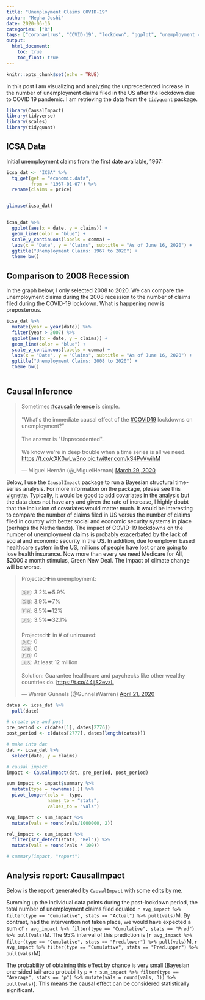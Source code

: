 ```yaml
---
title: "Unemployment Claims COVID-19"
author: "Megha Joshi"
date: 2020-06-16
categories: ["R"]
tags: ["coronavirus", "COVID-19", "lockdown", "ggplot", "unemployment claims", "time-series", "causal"]
output:
  html_document:
    toc: true
    toc_float: true
---
```


```r
knitr::opts_chunk$set(echo = TRUE)
```

In this post I am visualizing and analyzing the unprecedented increase in the number of unemployment claims filed in the US after the lockdown due to COVID 19 pandemic. I am retrieving the data from the `tidyquant` package. 

```r
library(CausalImpact)
library(tidyverse)
library(scales)
library(tidyquant)
```

## ICSA Data

Initial unemployment claims from the first date available, 1967:

```r
icsa_dat <- "ICSA" %>%
  tq_get(get = "economic.data",  
         from = "1967-01-07") %>%
  rename(claims = price)


glimpse(icsa_dat)


icsa_dat %>%
  ggplot(aes(x = date, y = claims)) + 
  geom_line(color = "blue") + 
  scale_y_continuous(labels = comma) +
  labs(x = "Date", y = "Claims", subtitle = "As of June 16, 2020") + 
  ggtitle("Unemployment Claims: 1967 to 2020") +
  theme_bw()
```

## Comparison to 2008 Recession

In the graph below, I only selected 2008 to 2020. We can compare the unemployment claims during the 2008 recession to the number of claims filed during the COVID-19 lockdown. What is happening now is preposterous.

```r
icsa_dat %>%
  mutate(year = year(date)) %>%
  filter(year > 2007) %>%
  ggplot(aes(x = date, y = claims)) + 
  geom_line(color = "blue") + 
  scale_y_continuous(labels = comma) +
  labs(x = "Date", y = "Claims", subtitle = "As of June 16, 2020") + 
  ggtitle("Unemployment Claims: 2008 to 2020") +
  theme_bw()
  
```


## Causal Inference

<blockquote class="twitter-tweet"><p lang="en" dir="ltr">Sometimes <a href="https://twitter.com/hashtag/causalinference?src=hash&amp;ref_src=twsrc%5Etfw">#causalinference</a> is simple.<br><br>&quot;What&#39;s the immediate causal effect of the <a href="https://twitter.com/hashtag/COVID19?src=hash&amp;ref_src=twsrc%5Etfw">#COVID19</a> lockdowns on unemployment?&quot;<br><br>The answer is &quot;Unprecedented&quot;. <br><br>We know we&#39;re in deep trouble when a time series is all we need. <a href="https://t.co/cXK0wLw3no">https://t.co/cXK0wLw3no</a> <a href="https://t.co/kS4PvVwihM">pic.twitter.com/kS4PvVwihM</a></p>&mdash; Miguel Hernán (@_MiguelHernan) <a href="https://twitter.com/_MiguelHernan/status/1244215937978576898?ref_src=twsrc%5Etfw">March 29, 2020</a></blockquote> <script async src="https://platform.twitter.com/widgets.js" charset="utf-8"></script> 


Below, I use the `CausalImpact` package to run a Bayesian structural time-series analysis. For more information on the package, please see this [vignette](https://cran.r-project.org/web/packages/CausalImpact/vignettes/CausalImpact.html). Typically, it would be good to add covariates in the analysis but the data does not have any and given the rate of increase, I highly doubt that the inclusion of covariates would matter much. It would be interesting to compare the number of claims filed in US versus the number of claims filed in country with better social and economic security systems in place (perhaps the Netherlands). The impact of COVID-19 lockdowns on the number of unemployment claims is probably exacerbated by the lack of social and economic security in the US. In addition, due to employer based healthcare system in the US, millions of people have lost or are going to lose health insurance. Now more than every we need Medicare for All, $2000 a month stimulus, Green New Deal. The impact of climate change will be worse. 

<blockquote class="twitter-tweet"><p lang="en" dir="ltr">Projected⬆️in unemployment:<br><br>🇩🇪: 3.2%➡️5.9%<br>🇬🇧: 3.9%➡️7%<br>🇫🇷: 8.5%➡️12%<br>🇺🇸: 3.5%➡️32.1%<br><br>Projected⬆️ in # of uninsured:<br>🇩🇪: 0<br>🇬🇧: 0<br>🇫🇷: 0<br>🇺🇸: At least 12 million<br><br>Solution: Guarantee healthcare and paychecks like other wealthy countries do. <a href="https://t.co/44ijS2evzL">https://t.co/44ijS2evzL</a></p>&mdash; Warren Gunnels (@GunnelsWarren) <a href="https://twitter.com/GunnelsWarren/status/1252607696303513605?ref_src=twsrc%5Etfw">April 21, 2020</a></blockquote> <script async src="https://platform.twitter.com/widgets.js" charset="utf-8"></script> 

```r
dates <- icsa_dat %>% 
  pull(date)

# create pre and post
pre_period <- c(dates[1], dates[2776])
post_period <- c(dates[2777], dates[length(dates)])

# make into dat
dat <- icsa_dat %>%
  select(date, y = claims)

# causal impact
impact <- CausalImpact(dat, pre_period, post_period)

sum_impact <- impact$summary %>%
  mutate(type = rownames(.)) %>%
  pivot_longer(cols = -type, 
               names_to = "stats",
               values_to = "vals") 

avg_impact <- sum_impact %>%
  mutate(vals = round(vals/1000000, 2))

rel_impact <- sum_impact %>%
  filter(str_detect(stats, "Rel")) %>%
  mutate(vals = round(vals * 100))

# summary(impact, "report")  
```

## Analysis report: CausalImpact

Below is the report generated by `CausalImpact` with some edits by me. 

Summing up the individual data points during the post-lockdown period, the total number of unemployment claims filed equaled `r avg_impact %>% filter(type == "Cumulative", stats == "Actual") %>% pull(vals)`M. By contrast, had the intervention not taken place, we would have expected a sum of `r avg_impact %>% filter(type == "Cumulative", stats == "Pred") %>% pull(vals)`M. The 95% interval of this prediction is [`r avg_impact %>% filter(type == "Cumulative", stats == "Pred.lower") %>% pull(vals)`M, `r avg_impact %>% filter(type == "Cumulative", stats == "Pred.upper") %>% pull(vals)`M].

The probability of obtaining this effect by chance is very small (Bayesian one-sided tail-area probability p = `r sum_impact %>% filter(type == "Average", stats == "p") %>% mutate(vals = round(vals, 3)) %>% pull(vals)`). This means the causal effect can be considered statistically significant.


